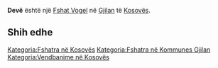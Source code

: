 {{Fshat në Kosovës
 | Emri                = Devë
| sqi_N_name = Devë
| sqi_N_FULL_NAME_RO = Devë
| sqi_N_FULL_NAME_ND_RO = Deve
| sqi_N_SORT_NAME_RG = DEVE
| sqi_N_FULL_NAME_RG = Devë
| sqi_N_FULL_NAME_ND_RG = Deve
| srp_N_name = Deva
| srp_N_FULL_NAME_RO = Deva
| srp_N_FULL_NAME_ND_RO = Deva
| srp_N_SORT_NAME_RG = DEVA
| srp_N_FULL_NAME_RG = Deva
| srp_N_FULL_NAME_ND_RG = Deva
| srp_NS_name = Дева
| srp_NS_FULL_NAME_RO = Дева
| srp_NS_FULL_NAME_ND_RO = Дева
| srp_NS_SORT_NAME_RG = ДЕВА
| srp_NS_FULL_NAME_RG = Дева
| srp_NS_FULL_NAME_ND_RG = Дева

 | Emri (Rasa dhanore) = 
 | Figura              = 
 | Shteti              = Kosovo
 | Komuna              = Gjilan
 | Kodi postar         = 
 | Sipërfaqja          = 

 | Popullsia           = 

 | Regj. i popullsisë  = 
 | Dend. e popullsisë  = 
 | Faqja zyrtare       = 
 <!--- Koordinatat ----> 
 | Gjerësia            = 42.342222
 | Gjatësia            = 20.358056
 | Lartësia            = 
}}
'''Devë''' është një [[Fshat Vogel]] në [[Gjilan]] të [[Kosovës]].

<!-- == Gjeografia == -->
<!-- == Historia == -->
<!-- == Demografia == -->
== Shih edhe ==
{{Komuna Gjilan}}
{{Kosovo-Administrata-Cung}}

[[Kategoria:Fshatra në Kosovës]]
[[Kategoria:Fshatra në Kommunes Gjilan]]
[[Kategoria:Vendbanime në Kosovës]]